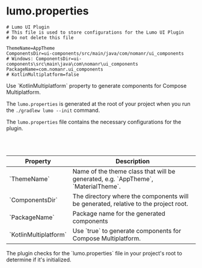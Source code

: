
# lumo.properties

```properties
# Lumo UI Plugin
# This file is used to store configurations for the Lumo UI Plugin
# Do not delete this file

ThemeName=AppTheme
ComponentsDir=ui-components/src/main/java/com/nomanr/ui_components
# Windows: ComponentsDir=ui-components\src\main\java\com\nomanr\ui_components
PackageName=com.nomanr.ui_components
# KotlinMultiplatform=false
```

<Callout>
  Use `KotlinMultiplatform` property to generate components for Compose
  Multiplatform.
</Callout>

The `lumo.properties` is generated at the root of your project when you run the `./gradlew lumo --init` command.

<FileTree>
  <FileTree.Folder name="myProject" defaultOpen>
    <FileTree.Folder name="app" />
    <FileTree.Folder name="ui-components" />
    <FileTree.File name="build.gradle.kts" />
    <FileTree.File name="lumo.properties" />
    <FileTree.File name="settings.gradle.kts" />
  </FileTree.Folder>
</FileTree>

The `lumo.properties` file contains the necessary configurations for the plugin.

<br />
<br />

<Table>
  <thead>
    <Tr>
      <Th>Property</Th>
      <Th>Description</Th>
    </Tr>
  </thead>
  <tbody>
    <Tr>
      <Td>`ThemeName`</Td>
      <Td>
        Name of the theme class that will be generated, e.g. `AppTheme`,
        `MaterialTheme`.
      </Td>
    </Tr>
    <Tr>
      <Td>`ComponentsDir`</Td>
      <Td>
        The directory where the components will be generated, relative to the
        project root.
      </Td>
    </Tr>
    <Tr>
      <Td>`PackageName`</Td>
      <Td>Package name for the generated components</Td>
    </Tr>
    <Tr>
      <Td>`KotlinMultiplatform`</Td>
      <Td>Use `true` to generate components for Compose Multiplatform.</Td>
    </Tr>
  </tbody>
</Table>

<Callout type="info">
  The plugin checks for the `lumo.properties` file in your project's root to
  determine if it's initialized.
</Callout>
